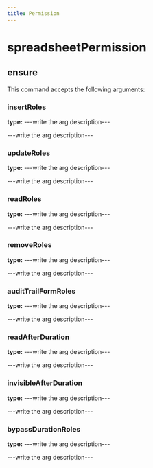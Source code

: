 ```yaml
---
title: Permission
---
```


# spreadsheetPermission

## ensure

This command accepts the following arguments:

### insertRoles
**type:** ---write the arg description---

---write the arg description---

### updateRoles
**type:** ---write the arg description---

---write the arg description---

### readRoles
**type:** ---write the arg description---

---write the arg description---

### removeRoles
**type:** ---write the arg description---

---write the arg description---

### auditTrailFormRoles
**type:** ---write the arg description---

---write the arg description---

### readAfterDuration
**type:** ---write the arg description---

---write the arg description---

### invisibleAfterDuration
**type:** ---write the arg description---

---write the arg description---

### bypassDurationRoles
**type:** ---write the arg description---

---write the arg description---



